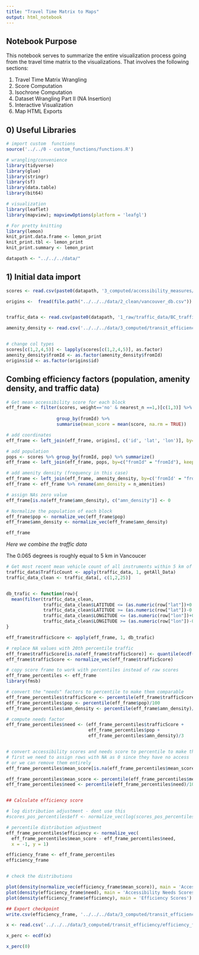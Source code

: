 ```yaml
---
title: "Travel Time Matrix to Maps"
output: html_notebook
---
```


## Notebook Purpose

This notebook serves to summarize the entire visualization process going from 
the travel time matrix to the visualizations. That involves the following 
sections:

1) Travel Time Matrix Wrangling
2) Score Computation
3) Isochrone Computation
4) Dataset Wrangling Part II (NA Insertion)
5) Interactive Visualization
6) Map HTML Exports

## 0) Useful Libraries

```r

# import custom  functions
source('../../0 - custom_functions/functions.R')

# wrangling/convenience
library(tidyverse)
library(glue)
library(stringr)
library(sf)
library(data.table)
library(bit64)

# visualization
library(leaflet)
library(mapview); mapviewOptions(platform = 'leafgl')

# For pretty knitting
library(lemon)
knit_print.data.frame <- lemon_print
knit_print.tbl <- lemon_print
knit_print.summary <- lemon_print

datapath <- "../../../data/"

```




## 1) Initial data import
```r


scores <- read.csv(paste0(datapath, '3_computed/accessibility_measures/scores_frame.csv'), stringsAsFactors = FALSE)

origins <-  fread(file.path("../../../data/2_clean/vancouver_db.csv"))


traffic_data <- read.csv(paste0(datapath, '1_raw/traffic_data/BC_traffic_data_2015_summary.csv'), stringsAsFactors = FALSE)[c(9,10,16:37)]

amenity_density <- read.csv('../../../data/3_computed/transit_efficiency/amenity_density.csv', stringsAsFactors = FALSE)


# change col types
scores[c(1,2,4,5)] <- lapply(scores[c(1,2,4,5)], as.factor)
amenity_density$fromId <- as.factor(amenity_density$fromId)
origins$id <- as.factor(origins$id)

```

## Combing efficiency factors (population, amenity density, and traffic data)

```r

# Get mean accessibility score for each block
eff_frame <- filter(scores, weight=='no' & nearest_n ==1,)[c(1,3)] %>%
                          
                   group_by(fromId) %>%
                   summarise(mean_score = mean(score, na.rm = TRUE))

# add coordinates
eff_frame <- left_join(eff_frame, origins[, c('id', 'lat', 'lon')], by=c("fromId" = "id"), keep = FALSE)

# add population
pops <- scores %>% group_by(fromId, pop) %>% summarize()
eff_frame <- left_join(eff_frame, pops, by=c("fromId" = "fromId"), keep = FALSE)

# add amenity density (frequency in this case)
eff_frame <- left_join(eff_frame, amenity_density, by=c('fromId' = "fromId"), keep = FALSE)
eff_frame <- eff_frame %>% rename(amn_density = n_amenities)

# assign NAs zero value
eff_frame[is.na(eff_frame$amn_density), c("amn_density")] <- 0

# Normalize the population of each block
eff_frame$pop <- normalize_vec(eff_frame$pop)
eff_frame$amn_density <- normalize_vec(eff_frame$amn_density)

eff_frame
```


*Here we combine the traffic data*

The 0.065 degrees is roughly equal to 5 km in Vancoucer

```r

# Get most recent mean vehicle count of all instruments within 5 km of each data block
traffic_data$TrafficCount <- apply(traffic_data, 1, getAll_Data)
traffic_data_clean <- traffic_data[, c(1,2,25)]


db_trafic <- function(row){
  mean(filter(traffic_data_clean, 
              traffic_data_clean$LATITUDE <= (as.numeric(row["lat"])+0.065) & 
              traffic_data_clean$LATITUDE >= (as.numeric(row["lat"])-0.065) & 
              traffic_data_clean$LONGITUDE <= (as.numeric(row["lon"])+0.065) & 
              traffic_data_clean$LONGITUDE >= (as.numeric(row["lon"])-0.065))$TrafficCount, na.rm = TRUE) 
}

eff_frame$trafficScore <- apply(eff_frame, 1, db_trafic)

# replace NA values with 20th percentile traffic 
eff_frame$trafficScore[is.na(eff_frame$trafficScore)] <- quantile(ecdf(eff_frame$trafficScore), 0.2)
eff_frame$trafficScore <- normalize_vec(eff_frame$trafficScore)
```

```r

# copy score frame to work with percentiles instead of raw scores
eff_frame_percentiles <- eff_frame
library(fmsb)

# convert the "needs" factors to percentile to make them comparable
eff_frame_percentiles$trafficScore <- percentile(eff_frame$trafficScore)/100
eff_frame_percentiles$pop <- percentile(eff_frame$pop)/100
eff_frame_percentiles$amn_density <- percentile(eff_frame$amn_density)/100

# compute needs factor
eff_frame_percentiles$need <- (eff_frame_percentiles$trafficScore + 
                               eff_frame_percentiles$pop + 
                               eff_frame_percentiles$amn_density)/3


# convert accessibility scores and needs score to percentile to make them comparable as well
# first we need to assign rows with NA as 0 since they have no access
# or we can remove them entirely
eff_frame_percentiles$mean_score[is.na(eff_frame_percentiles$mean_score)] <- 0.01

eff_frame_percentiles$mean_score <- percentile(eff_frame_percentiles$mean_score)/100
eff_frame_percentiles$need <- percentile(eff_frame_percentiles$need)/100


## Calculate efficiency score

# log distribution adjustment - dont use this
#scores_pos_percentiles$eff <- normalize_vec(log(scores_pos_percentiles$mean_score)) - scores_pos_percentiles$need

# percentile distribution adjustment
eff_frame_percentiles$efficiency <- normalize_vec(
  eff_frame_percentiles$mean_score - eff_frame_percentiles$need,
  x = -1, y = 1)

efficiency_frame <- eff_frame_percentiles
efficiency_frame


# check the distributions

plot(density(normalize_vec(efficiency_frame$mean_score)), main = 'Accessibility Scores')
plot(density(efficiency_frame$need), main = 'Accessibility Needs Scores')
plot(density(efficiency_frame$efficiency), main = 'Efficiency Scores')

```



```r

## Export checkpoint
write.csv(efficiency_frame, '../../../data/3_computed/transit_efficiency/efficiency_frame.csv', row.names = FALSE)

x <- read.csv('../../../data/3_computed/transit_efficiency/efficiency_frame.csv')$efficiency

x_perc <- ecdf(x)

x_perc(0)

```





























